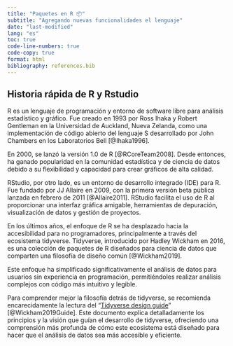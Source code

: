 ```yaml
---
title: "Paquetes en R 📦"
subtitle: "Agregando nuevas funcionalidades el lenguaje"
date: "last-modified"
lang: "es"
toc: true
code-line-numbers: true
code-copy: true
format: html
bibliography: references.bib
---
```


<link rel="stylesheet" href="https://unpkg.com/keyboard-css@1.2.2/dist/css/main.min.css" />


## Historia rápida de R y Rstudio

R es un lenguaje de programación y entorno de software libre para análisis estadístico y gráfico. Fue creado en 1993 por Ross Ihaka y Robert Gentleman en la Universidad de Auckland, Nueva Zelanda, como una implementación de código abierto del lenguaje S desarrollado por John Chambers en los Laboratorios Bell [@Ihaka1996].

En 2000, se lanzó la versión 1.0 de R [@RCoreTeam2008]. Desde entonces, ha ganado popularidad en la comunidad estadística y de ciencia de datos debido a su flexibilidad y capacidad para crear gráficos de alta calidad.

RStudio, por otro lado, es un entorno de desarrollo integrado (IDE) para R. Fue fundado por JJ Allaire en 2009, con la primera versión beta pública lanzada en febrero de 2011 [@Allaire2011]. RStudio facilita el uso de R al proporcionar una interfaz gráfica amigable, herramientas de depuración, visualización de datos y gestión de proyectos.

En los últimos años, el enfoque de R se ha desplazado hacia la accesibilidad para no programadores, principalmente a través del ecosistema tidyverse. Tidyverse, introducido por Hadley Wickham en 2016, es una colección de paquetes de R diseñados para ciencia de datos que comparten una filosofía de diseño común [@Wickham2019].

Este enfoque ha simplificado significativamente el análisis de datos para usuarios sin experiencia en programación, permitiéndoles realizar análisis complejos con código más intuitivo y legible.

Para comprender mejor la filosofía detrás de tidyverse, se recomienda encarecidamente la lectura del "[Tidyverse design guide](https://tidyverse.tidyverse.org/articles/manifesto.html)" [@Wickham2019Guide].
Este documento explica detalladamente los principios y la visión que guían el desarrollo de tidyverse, ofreciendo una comprensión más profunda de cómo este ecosistema está diseñado para hacer que el análisis de datos sea más accesible y eficiente.
